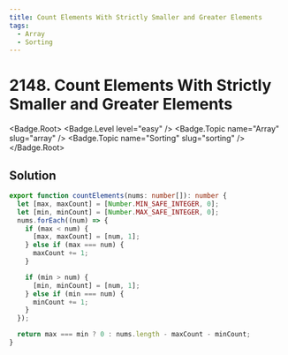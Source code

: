 ```yaml
---
title: Count Elements With Strictly Smaller and Greater Elements
tags:
  - Array
  - Sorting
---
```


# 2148. Count Elements With Strictly Smaller and Greater Elements

<Badge.Root>
  <Badge.Level level="easy" />
  <Badge.Topic name="Array" slug="array" />
  <Badge.Topic name="Sorting" slug="sorting" />
</Badge.Root>

## Solution

```typescript filename="solution.ts" copy
export function countElements(nums: number[]): number {
  let [max, maxCount] = [Number.MIN_SAFE_INTEGER, 0];
  let [min, minCount] = [Number.MAX_SAFE_INTEGER, 0];
  nums.forEach((num) => {
    if (max < num) {
      [max, maxCount] = [num, 1];
    } else if (max === num) {
      maxCount += 1;
    }

    if (min > num) {
      [min, minCount] = [num, 1];
    } else if (min === num) {
      minCount += 1;
    }
  });

  return max === min ? 0 : nums.length - maxCount - minCount;
}
```

<ProblemLink
  codingSite="leetcode"
  href="https://leetcode.com/problems/count-elements-with-strictly-smaller-and-greater-elements"
  title="Count Elements With Strictly Smaller and Greater Elements"
/>
